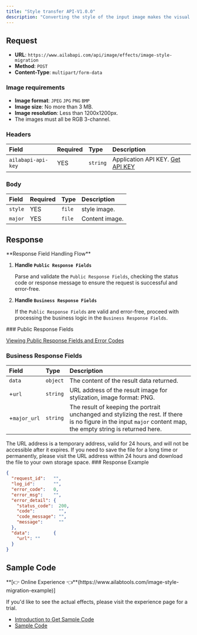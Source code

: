 ```yaml
---
title: "Style transfer API-V1.0.0"
description: "Converting the style of the input image makes the visual style of the image such as color and brushstroke transformed."
---
```



<apiOfflineNotice />

## Request

- **URL**: `https://www.ailabapi.com/api/image/effects/image-style-migration`
- **Method**: `POST`
- **Content-Type**: `multipart/form-data`

### Image requirements

- **Image format**: `JPEG` `JPG` `PNG` `BMP`
- **Image size**: No more than 3 MB.
- **Image resolution**: Less than 1200x1200px.
- The images must all be RGB 3-channel.

### Headers

| Field              | Required | Type     | Description                                        |
|:-------------------|:---------|:---------|:---------------------------------------------------|
| `ailabapi-api-key` | YES      | `string` | Application API KEY. [Get API KEY](/doc/get-api-key) |

### Body

| Field   | Required | Type   | Description    |
|:--------|:---------|:-------|:---------------|
| `style` | YES      | `file` | style image.   |
| `major` | YES      | `file` | Content image. |

## Response
<Warning>
**Response Field Handling Flow**

1. **Handle `Public Response Fields`**

   Parse and validate the `Public Response Fields`, checking the status code or response message to ensure the request is successful and error-free.

2. **Handle `Business Response Fields`**

   If the `Public Response Fields` are valid and error-free, proceed with processing the business logic in the `Business Response Fields`.
</Warning>
### Public Response Fields

<a href="/doc/response-description" target="_blank">Viewing Public Response Fields and Error Codes</a>

### Business Response Fields

| Field        | Type     | Description                                                                                                                                                     |
|:-------------|:---------|:----------------------------------------------------------------------------------------------------------------------------------------------------------------|
| `data`       | `object` | The content of the result data returned.                                                                                                                        |
| +`url`       | `string` | URL address of the result image for stylization, image format: PNG.                                                                                             |
| +`major_url` | `string` | The result of keeping the portrait unchanged and stylizing the rest. If there is no figure in the input `major` content map, the empty string is returned here. |
<Tip>
The URL address is a temporary address, valid for 24 hours, and will not be accessible after it expires. If you need to save the file for a long time or permanently, please visit the URL address within 24 hours and download the file to your own storage space.
</Tip>
### Response Example

```json
{
  "request_id":   "",
  "log_id":       "",
  "error_code":   0,
  "error_msg":    "",
  "error_detail": {
    "status_code":  200,
    "code":         "",
    "code_message": "",
    "message":      ""
  },
  "data":         {
    "url": ""
  }
}
```

## Sample Code
<Tip>
**[👉 Online Experience 👈**(https://www.ailabtools.com/image-style-migration-example)]

If you'd like to see the actual effects, please visit the experience page for a trial.

- [Introduction to Get Sample Code](get-sample-code)
- [Sample Code][PostmanURL]

[PostmanURL]: https://documenter.getpostman.com/view/26387069/2s93JxqgHE#7133377c-f7ea-4173-a967-e20d6e3a9f47
</Tip>